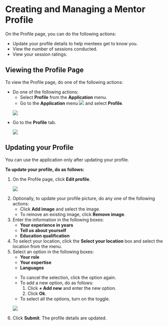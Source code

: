 
# Creating and Managing a Mentor Profile

On the Profile page, you can do the following actions:

<ul>
<li>Update your profile details to help mentees get to know you.</li>
<li>View the number of sessions conducted.</li>
<li>View your session ratings.</li>
</ul>

## Viewing the Profile Page

To view the Profile page, do one of the following actions:

<ul>
<li>Do one of the following actions:
<ul>
<li>Select <b>Profile</b> from the <b>Application</b> menu.</li>
<li>Go to the <b>Application</b> menu <img src={BurgerMenu}/> and select <b>Profile</b>.</li>
</ul>
<p>
    <img src={PortalAppMenu} />
</p>
</li>
<li>Go to the <b>Profile</b> tab.
<p>
    <img src={ProfileIcon} />
</p>
</li>
</ul>

## Updating your Profile

<Admonition type="note">
<p>You can use the application only after updating your profile.</p>
</Admonition>

**To update your profile, do as follows:**

<ol>
<li>On the Profile page, click <b>Edit profile</b>.
<p>
    <img src={PortalEditMentorProfile} />
</p>
</li>
<li>Optionally, to update your profile picture, do any one of the following actions: 
<ul>
<li>Click <b>Add image</b> and select the image.</li>
<li>To remove an existing image, click <b>Remove image</b>.</li>
</ul>
</li>
<li>Enter the information in the following boxes:
    <ul>
    <li><b>Your experience in years</b></li>
    <li><b>Tell us about yourself</b></li>
    <li><b>Education qualification</b></li>
    </ul>
</li>
<li>To select your location, click the <b>Select your location</b> box and select the location from the menu.</li>
<li>Select an option in the following boxes:
    <ul>
    <li><b>Your role</b></li>
    <li><b>Your expertise</b></li>
    <li><b>Languages</b></li>
    </ul>
<p>
    <Admonition type="tip">
    <ul>
    <li>To cancel the selection, click the option again.</li>
    <li>To add a new option, do as follows:
        <ol>
        <li>Click <b>+ Add new</b> and enter the new option.</li>
        <li>Click <b>Ok</b>.</li>
        </ol>
    </li>
    <li>To select all the options, turn on the toggle.</li>
    </ul>
    </Admonition>
</p>
<p>
    <img src={PortalCreateProfileOptions} />
</p>
</li>
<li>Click <b>Submit</b>. The profile details are updated.</li>
</ol>